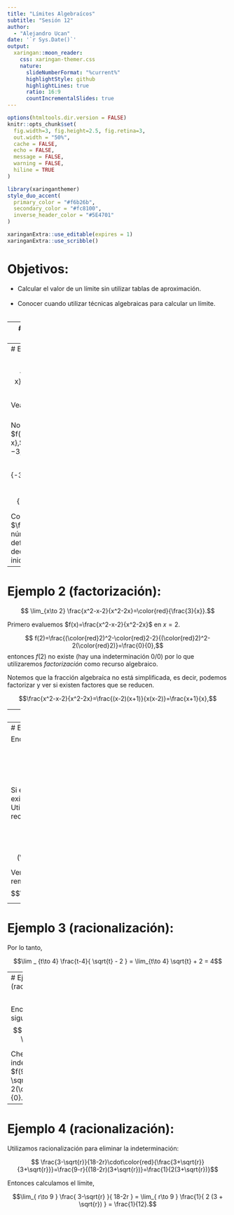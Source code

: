 ---
title: "Límites Algebraícos"
subtitle: "Sesión 12"  
author: 
  - "Alejandro Ucan"
date: '`r Sys.Date()`'
output:
  xaringan::moon_reader:
    css: xaringan-themer.css
    nature:
      slideNumberFormat: "%current%"
      highlightStyle: github
      highlightLines: true
      ratio: 16:9
      countIncrementalSlides: true
---

```{r setup, include=FALSE}
options(htmltools.dir.version = FALSE)
knitr::opts_chunk$set(
  fig.width=3, fig.height=2.5, fig.retina=3,
  out.width = "50%",
  cache = FALSE,
  echo = FALSE,
  message = FALSE, 
  warning = FALSE,
  hiline = TRUE
)
```

```{r xaringan-themer, include=FALSE, warning=FALSE}
library(xaringanthemer)
style_duo_accent(
  primary_color = "#f6b26b",
  secondary_color = "#fc8100",
  inverse_header_color = "#5E4701"
)
```

```{r xaringan-editable, echo=FALSE}
xaringanExtra::use_editable(expires = 1)
xaringanExtra::use_scribble()
```
# Objetivos:

 * Calcular el valor de un límite sin utilizar tablas de aproximación. <br/><br/>
 * Conocer cuando utilizar técnicas algebraicas para calcular un límite. <br/><br/>

---
# ¿Cómo calculo un límite?

> Para encontrar el límite: $$ \lim_{x\to a} f(x)$$ podemos seguir los siguientes pasos:

1. Evaluar la función $f$ en $a$ ( $f(a)$ ). Si existe el valor, entonces:
$$\lim_{x\to a}f(x)=f(a).$$
2. Si $f(a)$ es un indeterminado $\frac{0}{0},$ entonces utilizamos un recurso algebraico (factorizar, racionalizar, etc) para eliminar esta indeterminación.

3. En cualquier otro caso, utilizar la tabla de aproximación a $x=a.$

---
# Ejemplo 1:

$$\lim_{x\to -3}\frac{3x+10}{5-x}=\color{red}{\frac{1}{8}}.$$

Veamos por qué:
<br/><br/>

Notemos que $f(x)=\frac{3x+10}{5-x},$ evaluemos $f$ en $x=-3,$

$$ f(\color{red}{-3})=\frac{3(\color{red}{ -3} )+10}{5-(\color{red}{-3})}=\frac{1}{8}.$$

Como podemos ver $\frac{1}{8}$ es un número real bien definido, y podemos decir que la afirmación inicial es correcta.

---
# Ejemplo 2 (factorización): 
$$ \lim_{x\to 2} \frac{x^2-x-2}{x^2-2x}=\color{red}{\frac{3}{x}}.$$

Primero evaluemos $f(x)=\frac{x^2-x-2}{x^2-2x}$ en $x=2.$

$$ f(2)=\frac{(\color{red}2)^2-\color{red}2-2}{(\color{red}2)^2-2(\color{red}2)}=\frac{0}{0},$$ entonces $f(2)$ no existe (hay una indeterminación 0/0) por lo que utilizaremos _factorización_ como recurso algebraico.

Notemos que la fracción algebraíca no está simplificada, es decir, podemos factorizar y ver si existen factores que se reducen.

$$\frac{x^2-x-2}{x^2-2x}=\frac{(x-2)(x+1)}{x(x-2)}=\frac{x+1}{x},$$

---
# Ejemplo 2 (factorización):

Entonces la ultima fracción es _equivalente_ a la primera, veamos que sucede cuando evaluamos $x=2$ en la nueva fracción: $$ \frac{\color{red}2+1}{\color{red}2}= \frac{3}{2},$$ la indeterminación desapareció, y ahora si podemos evaluar. Por lo tanto:

$$\lim_{x\to 2} \frac{x^2-x-2}{x^2-2x}=\lim_{x\to 2}\frac{x+1}{x}=\frac{3}{2}.$$

---
# Ejemplo 3 (racionalización):

Encuentra el valor de $$\lim_{t\to 4}\frac{t-4}{\sqrt{t}-2}.$$
<br/><br/>
Si evaluamos $f$ en $t=4,$ vemos que existe una indeterminación $0/0.$ Utilizaremos _racionalización_ como recurso algebraico.

$$ \frac{t-4}{\sqrt{t}-2}\cdot \color{red}{\frac{\sqrt{t}+2}{\sqrt{t}+2}}= \frac{(t-4)(\sqrt{t}+2)}{t-4}=\sqrt{t}+2.$$

Verifiquemos si con esto removimos la indeterminación: $$\sqrt{\color{red}4}+2=2+2=4.$$

---
# Ejemplo 3 (racionalización):

Por lo tanto, 

$$\lim _ {t\to 4} \frac{t-4}{ \sqrt{t} - 2 } = \lim_{t\to 4} \sqrt{t} + 2 = 4$$

--- 
# Ejemplo 4 (racionalización):

<br/>

Encuentre el valor del siguiente límite $$ \lim_{r\to 9} \frac{3-\sqrt{r}}{18-2r}.$$

Checamos si hay alguna indeterminación, $f(9)=\frac{3-\sqrt{\color{red}9}}{18-2(\color{red}9)}=\frac{0}{0}.$ 

---
# Ejemplo 4 (racionalización):
Utilizamos racionalización para eliminar la indeterminación:

$$ \frac{3-\sqrt{r}}{18-2r}\cdot\color{red}{\frac{3+\sqrt{r}}{3+\sqrt{r}}}=\frac{9-r}{(18-2r)(3+\sqrt{r})}=\frac{1}{2(3+\sqrt{r})}$$

Entonces calculamos el límite, 

$$\lim_{ r\to 9 } \frac{ 3-\sqrt{r} }{ 18-2r } = \lim_{ r\to 9 }  \frac{1}{ 2 (3 + \sqrt{r}) } = \frac{1}{12}.$$


